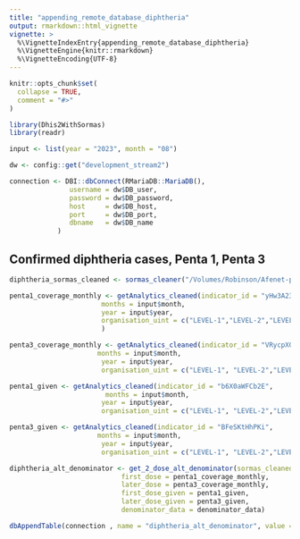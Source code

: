 ```yaml
---
title: "appending_remote_database_diphtheria"
output: rmarkdown::html_vignette
vignette: >
  %\VignetteIndexEntry{appending_remote_database_diphtheria}
  %\VignetteEngine{knitr::rmarkdown}
  %\VignetteEncoding{UTF-8}
---
```


```r
knitr::opts_chunk$set(
  collapse = TRUE,
  comment = "#>"
)
```

```r
library(Dhis2WithSormas)
library(readr)
```

```r

input <- list(year = "2023", month = "08")

dw <- config::get("development_stream2")

connection <- DBI::dbConnect(RMariaDB::MariaDB(),
               username = dw$DB_user,
               password = dw$DB_password,
               host     = dw$DB_host,
               port     = dw$DB_port,
               dbname   = dw$DB_name
            )

```



## Confirmed diphtheria cases, Penta 1, Penta 3

```r

diphtheria_sormas_cleaned <- sormas_cleaner("/Volumes/Robinson/Afenet-projects/afenet-nigeria/Dhis2WithSormas/data-raw/sormas_diphtheria_cases_August_2023.csv", disease = "diphtheria")

```


```r

penta1_coverage_monthly <- getAnalytics_cleaned(indicator_id = "yHw3A23QqP8",
                       months = input$month,
                       year = input$year,
                       organisation_uint = c("LEVEL-1","LEVEL-2","LEVEL-3")
                       )

```


```r

penta3_coverage_monthly <- getAnalytics_cleaned(indicator_id = "VRycpXG44y1",
                      months = input$month,
                       year = input$year,
                       organisation_uint = c("LEVEL-1", "LEVEL-2","LEVEL-3"))
```


```r
penta1_given <- getAnalytics_cleaned(indicator_id = "b6X0aWFCb2E",
                        months = input$month,
                       year = input$year,
                       organisation_uint = c("LEVEL-1", "LEVEL-2","LEVEL-3"))


```


```r

penta3_given <- getAnalytics_cleaned(indicator_id = "BFeSKtHhPKi",
                      months = input$month,
                       year = input$year,
                       organisation_uint = c("LEVEL-1", "LEVEL-2","LEVEL-3"))
```


```r
diphtheria_alt_denominator <- get_2_dose_alt_denominator(sormas_cleaned = diphtheria_sormas_cleaned,
                            first_dose = penta1_coverage_monthly,
                            later_dose = penta3_coverage_monthly,
                            first_dose_given = penta1_given,
                            later_dose_given = penta3_given,
                            denominator_data = denominator_data)

dbAppendTable(connection , name = "diphtheria_alt_denominator", value = diphtheria_alt_denominator )

```
